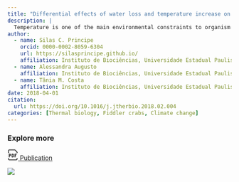 ```yaml
---
title: "Differential effects of water loss and temperature increase on the physiology of fiddler crabs from distinct habitats"
description: |
  Temperature is one of the main environmental constraints to organism distribution, affecting physiology and survival. Organisms that inhabit the intertidal zone are exposed to temperature variation and, with climate change, they should face different conditions which include higher temperatures, leading to higher rates of water loss through evaporation and then fitness reduction or mortality. Here we tested the effects of desiccation and increased temperature in two fiddler crabs species that occupy distinct habitats in regard to vegetation cover and position on the intertidal zone and thus may respond differently to these stressors. _Leptuca thayeri_, which is restricted to the mid-tide zone and vegetated areas, had higher desiccation and mortality rates than _Minuca rapax_, a generalist species, when exposed to desiccation for 120 min. Also, compared to _M.rapax_, _L. thayeri_ had a more permeable carapace. Temperature elevation of 10 °C and 20 °C for 72 h caused no mortality in either species. However, there were changes in hemolymph osmolality and muscle hydration in both species. _Leptuca thayeri_ osmolality was low in the intermediate temperature, suggesting that at this temperature this species has a better salt secretion capability. _Minuca rapax_, however, had an increase in hemolymph osmolality at the highest temperatures with no LDH increase, which indicates that osmotic control in this species is more sensitive to temperature increase. Our results show that _L. thayeri_ suffers more from desiccation, due to a more permeable carapace. However, because of this higher permeability _L. thayeri_ is capable of lowering its temperature more than _M.rapax_. As temperature elevation produces great physiological changes in _M.rapax_, a reduced ability to keep a low temperature can be an issue for this species if temperature increases. However, higher water loss to keep body temperature low may decrease _L. thayeri_ survivability in the same scenario.
author:
  - name: Silas C. Principe 
    orcid: 0000-0002-8059-6304
    url: https://silasprincipe.github.io/
    affiliation: Instituto de Biociências, Universidade Estadual Paulista (UNESP), Campus do Litoral Paulista, Brazil
  - name: Alessandra Augusto
    affiliation: Instituto de Biociências, Universidade Estadual Paulista (UNESP), Campus do Litoral Paulista, Brazil
  - name: Tânia M. Costa
    affiliation: Instituto de Biociências, Universidade Estadual Paulista (UNESP), Campus do Litoral Paulista, Brazil
date: 2018-04-01
citation: 
  url: https://doi.org/10.1016/j.jtherbio.2018.02.004
categories: [Thermal biology, Fiddler crabs, Climate change]
---
```


::: {.grid}

::: {.g-col-7}
::: {.pub-links}
### Explore more

[<svg xmlns="http://www.w3.org/2000/svg" width="24px" height="24px" viewBox="0 0 15 15"><path fill="currentColor" d="M2.5 6.5V6H2v.5zm4 0V6H6v.5zm0 4H6v.5h.5zm7-7h.5v-.207l-.146-.147zm-3-3l.354-.354L10.707 0H10.5zM2.5 7h1V6h-1zm.5 4V8.5H2V11zm0-2.5v-2H2v2zm.5-.5h-1v1h1zm.5-.5a.5.5 0 0 1-.5.5v1A1.5 1.5 0 0 0 5 7.5zM3.5 7a.5.5 0 0 1 .5.5h1A1.5 1.5 0 0 0 3.5 6zM6 6.5v4h1v-4zm.5 4.5h1v-1h-1zM9 9.5v-2H8v2zM7.5 6h-1v1h1zM9 7.5A1.5 1.5 0 0 0 7.5 6v1a.5.5 0 0 1 .5.5zM7.5 11A1.5 1.5 0 0 0 9 9.5H8a.5.5 0 0 1-.5.5zM10 6v5h1V6zm.5 1H13V6h-2.5zm0 2H12V8h-1.5zM2 5V1.5H1V5zm11-1.5V5h1V3.5zM2.5 1h8V0h-8zm7.646-.146l3 3l.708-.708l-3-3zM2 1.5a.5.5 0 0 1 .5-.5V0A1.5 1.5 0 0 0 1 1.5zM1 12v1.5h1V12zm1.5 3h10v-1h-10zM14 13.5V12h-1v1.5zM12.5 15a1.5 1.5 0 0 0 1.5-1.5h-1a.5.5 0 0 1-.5.5zM1 13.5A1.5 1.5 0 0 0 2.5 15v-1a.5.5 0 0 1-.5-.5z"/></svg> Publication](https://doi.org/10.1016/j.jtherbio.2018.02.004)
:::
:::

::: {.g-col-5 #pub-figure}
![](thermal-bio-pub-header.jpg)
:::

:::
